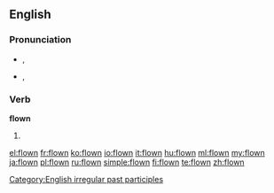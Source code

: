 ==English==

===Pronunciation===
* {{a|UK}} {{IPA|/ˈfləʊn/}}, {{SAMPA|/"fl@Un/}}
*: {{rhymes|əʊn}}
* {{a|US}} {{IPA|/ˈfloʊn/}}, {{SAMPA|/"floUn/}}
*: {{audio|en-us-flown.ogg|Audio (US)}}

===Verb===
'''flown'''

# {{past participle of|[[fly]]}}

[[Category:English irregular past participles]]

[[el:flown]]
[[fr:flown]]
[[ko:flown]]
[[io:flown]]
[[it:flown]]
[[hu:flown]]
[[ml:flown]]
[[my:flown]]
[[ja:flown]]
[[pl:flown]]
[[ru:flown]]
[[simple:flown]]
[[fi:flown]]
[[te:flown]]
[[zh:flown]]